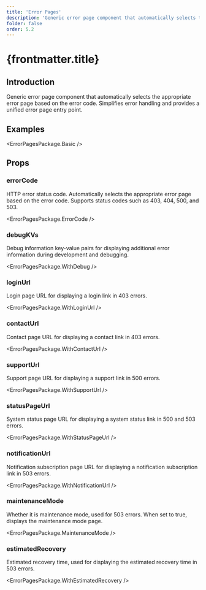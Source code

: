 ```yaml
---
title: 'Error Pages'
description: 'Generic error page component that automatically selects the appropriate error page based on the error code, simplifying error handling and providing a unified error page entry point'
folder: false
order: 5.2
---
```



# {frontmatter.title}

## Introduction

Generic error page component that automatically selects the appropriate error page based on the error code. Simplifies error handling and provides a unified error page entry point.

## Examples

<ErrorPagesPackage.Basic />

## Props

### errorCode

HTTP error status code. Automatically selects the appropriate error page based on the error code. Supports status codes such as 403, 404, 500, and 503.

<ErrorPagesPackage.ErrorCode />

### debugKVs

Debug information key-value pairs for displaying additional error information during development and debugging.

<ErrorPagesPackage.WithDebug />

### loginUrl

Login page URL for displaying a login link in 403 errors.

<ErrorPagesPackage.WithLoginUrl />

### contactUrl

Contact page URL for displaying a contact link in 403 errors.

<ErrorPagesPackage.WithContactUrl />

### supportUrl

Support page URL for displaying a support link in 500 errors.

<ErrorPagesPackage.WithSupportUrl />

### statusPageUrl

System status page URL for displaying a system status link in 500 and 503 errors.

<ErrorPagesPackage.WithStatusPageUrl />

### notificationUrl

Notification subscription page URL for displaying a notification subscription link in 503 errors.

<ErrorPagesPackage.WithNotificationUrl />

### maintenanceMode

Whether it is maintenance mode, used for 503 errors. When set to true, displays the maintenance mode page.

<ErrorPagesPackage.MaintenanceMode />

### estimatedRecovery

Estimated recovery time, used for displaying the estimated recovery time in 503 errors.

<ErrorPagesPackage.WithEstimatedRecovery />
